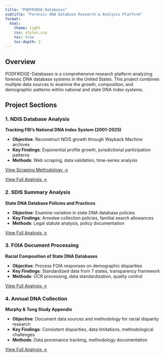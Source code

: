 ```yaml
---
title: "PODFRIDGE-Databases"
subtitle: "Forensic DNA Database Research & Analysis Platform"
format: 
  html:
    theme: light
    css: styles.css
    toc: true
    toc-depth: 2
---
```


## Overview

PODFRIDGE-Databases is a comprehensive research platform analyzing forensic DNA database systems in the United States. This project combines multiple data sources to examine the growth, composition, and demographic patterns within national and state DNA index systems.

## Project Sections

### 1. NDIS Database Analysis
**Tracking FBI's National DNA Index System (2001-2025)**

- **Objective**: Reconstruct NDIS growth through Wayback Machine archives
- **Key Findings**: Exponential profile growth, jurisdictional participation patterns
- **Methods**: Web scraping, data validation, time-series analysis

[View Scraping Methodology →](qmd_root/ndis_scraping.qmd)

[View Full Analysis →](qmd_root/ndis_analysis.qmd)

### 2. SDIS Summary Analysis  
**State DNA Database Policies and Practices**

- **Objective**: Examine variation in state DNA database policies
- **Key Findings**: Arrestee collection policies, familial search allowances
- **Methods**: Legal statute analysis, policy documentation

[View Full Analysis →](qmd_root/sdis_summary.qmd)

### 3. FOIA Document Processing
**Racial Composition of State DNA Databases**

- **Objective**: Process FOIA responses on demographic disparities
- **Key Findings**: Standardized data from 7 states, transparency framework
- **Methods**: OCR processing, data standardization, quality control

[View Full Analysis →](qmd_root/foia_processing.qmd)

### 4. Annual DNA Collection
**Murphy & Tong Study Appendix**

- **Objective**: Document data sources and methodology for racial disparity research
- **Key Findings**: Consistent disparities, data limitations, methodological challenges
- **Methods**: Data provenance tracking, methodology documentation

[View Full Analysis →](qmd_root/appendix_analysis.qmd)